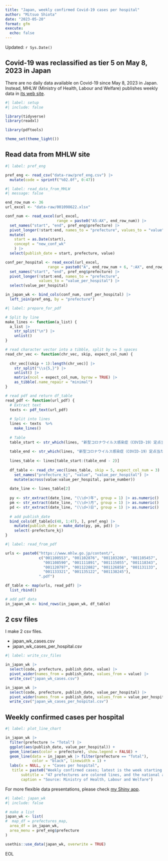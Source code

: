 ```yaml
---
title: "Japan, weekly confirmed Covid-19 cases per hospital"
author: "Mitsuo Shiota"
date: "2023-05-20"
format: gfm
execute:
  echo: false
---
```


Updated: `r Sys.Date()`

## Covid-19 was reclassified as tier 5 on May 8, 2023 in Japan

There are no daily data available on Covid-19 since May 8, 2023 in Japan. Instead, MHLW (Ministry of Health, Labour and Welfare) publishes weekly data in [its web site](https://www.mhlw.go.jp/stf/seisakunitsuite/bunya/0000121431_00086.html).

```r
#| label: setup
#| include: false

library(tidyverse)
library(readxl)

library(pdftools)

theme_set(theme_light())
```

## Read data from MHLW site

```r
#| label: pref_eng

pref_eng <- read_csv("data-raw/pref_eng.csv") |> 
  mutate(code = sprintf("%02.0f", 0:47))
```

```r
#| label: read_data_from_MHLW
#| message: false

end_row_num <- 36
url_excel <- "data-raw/001098622.xlsx"

conf_num <- read_excel(url_excel,
                       range = paste0("A5:AX", end_row_num)) |>
  set_names("start", "end", pref_eng$prefecture) |>
  pivot_longer(!start:end, names_to = "prefecture", values_to = "value") |>
  mutate(
    start = as.Date(start),
    concept = "new_conf_wk"
    ) |> 
  select(publish_date = start, prefecture, value)

conf_per_hospital <- read_excel(url_excel,
                   range = paste0("A", end_row_num + 6, ":AX", end_row_num * 2 + 1)) |> 
  set_names("start", "end", pref_eng$prefecture) |>
  pivot_longer(!start:end, names_to = "prefecture", 
               values_to = "value_per_hospital") |> 
  select(value_per_hospital)

in_japan_wk <- bind_cols(conf_num, conf_per_hospital) |> 
  left_join(pref_eng, by = "prefecture")
```

```r
#| label: prepare_for_pdf

# Split by line
make_lines <- function(a_list) {
  a_list |> 
    str_split("\n") |> 
    unlist()
}

# read character vector into a tibble, split by >= 5 spaces
read_chr_vec <- function(chr_vec, skip, expect_col_num) {
  
  chr_vec[(skip + 1):length(chr_vec)] |> 
    str_split("\\s{5,}") |> 
    unlist() |> 
    matrix(ncol = expect_col_num, byrow = TRUE) |> 
    as_tibble(.name_repair = "minimal")
}

# read pdf and return df_table
read_pdf <- function(url_pdf) {
  # Extract text
  texts <- pdf_text(url_pdf)
  
  # Split into lines
  lines <- texts  %>% 
    make_lines()
  
  # Table
  table_start <- str_which(lines, "新型コロナウイルス感染症（COVID-19）定点当たり報告数・都道府県別")
  
  table_end <- str_which(lines, "新型コロナウイルス感染症（COVID-19）定点当たり報告数推移")
  
  lines_table <- lines[table_start:(table_end - 2)]
    
  df_table <- read_chr_vec(lines_table, skip = 5, expect_col_num = 3) |> 
    set_names("prefecture_kj", "value", "value_per_hospital") |> 
    mutate(across(value:value_per_hospital, parse_number))
  
  date_line <- lines_table[2]
  
  py <- str_extract(date_line, "(\\d+)年", group = 1) |> as.numeric()
  pm <- str_extract(date_line, "(\\d+)月", group = 1) |> as.numeric()
  pd <- str_extract(date_line, "(\\d+)日", group = 1) |> as.numeric()
  
  # add publish_date
  bind_cols(df_table[c(48, 1:47), ], pref_eng) |> 
    mutate(publish_date = make_date(py, pm, pd)) |> 
    select(-prefecture_kj)
}
```

```r
#| label: read_from_pdf

urls <- paste0("https://www.mhlw.go.jp/content/",
               c("001100553", "001102876", "001103206", "001105457",
                 "001108590", "001111891", "001115055", "001118343",
                 "001120797", "001122882", "001126858", "001131133",
                 "001133321", "001135122", "001138245"),
               ".pdf")

df_table <- map(urls, read_pdf) |> 
  list_rbind()

# add pdf data
in_japan_wk <- bind_rows(in_japan_wk, df_table)
```

## 2 csv files

I make 2 csv files.

- japan_wk_cases.csv
- japan_wk_cases_per_hospital.csv

```r
#| label: write_csv_files

in_japan_wk |> 
  select(code, prefecture, publish_date, value) |> 
  pivot_wider(names_from = publish_date, values_from = value) |> 
  write_csv("japan_wk_cases.csv")

in_japan_wk |> 
  select(code, prefecture, publish_date, value_per_hospital) |> 
  pivot_wider(names_from = publish_date, values_from = value_per_hospital) |> 
  write_csv("japan_wk_cases_per_hospital.csv")
```

## Weekly confirmed cases per hospital

```r
#| label: plot_line_chart

in_japan_wk |> 
  filter(prefecture != "Total") |> 
  ggplot(aes(publish_date, value_per_hospital)) +
  geom_line(aes(color = prefecture), show.legend = FALSE) +
  geom_line(data = in_japan_wk |> filter(prefecture == "Total"),
            color = "black", linewidth = 1) +
  labs(x = NULL, y = "Cases per hospital",
   title = paste0("Weekly confirmed cases; latest is the week starting on ", max(in_japan_wk$publish_date)),
       subtitle = "47 prefectures are colored lines, and the national average is a black line",
       caption = "Source: Ministry of Health, Labour and Welfare")
```

For more flexible data presentations, please check [my Shiny app](https://mitsuoxv.shinyapps.io/covid/).

```r
#| label: japan_wk
#| include: false

# make a list
japan_wk <- list(
#  map_df = prefectures_map,
  area_df = in_japan_wk,
  area_menu = pref_eng$prefecture
)

usethis::use_data(japan_wk, overwrite = TRUE)
```

EOL
